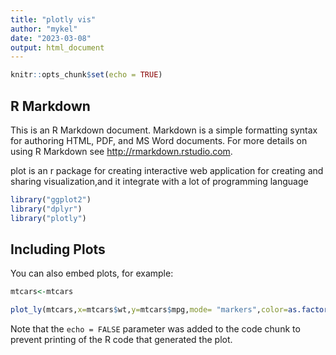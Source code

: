 ```yaml
---
title: "plotly vis"
author: "mykel"
date: "2023-03-08"
output: html_document
---
```


```r
knitr::opts_chunk$set(echo = TRUE)
```

## R Markdown

This is an R Markdown document. Markdown is a simple formatting syntax for authoring HTML, PDF, and MS Word documents. For more details on using R Markdown see <http://rmarkdown.rstudio.com>.

plot is an r package for creating interactive web application for creating and sharing visualization,and it integrate with a lot of programming language

```r
library("ggplot2")
library("dplyr")
library("plotly")
```

## Including Plots

You can also embed plots, for example:

```r
mtcars<-mtcars

plot_ly(mtcars,x=mtcars$wt,y=mtcars$mpg,mode= "markers",color=as.factor(mtcars$cyl))
```

Note that the `echo = FALSE` parameter was added to the code chunk to prevent printing of the R code that generated the plot.
